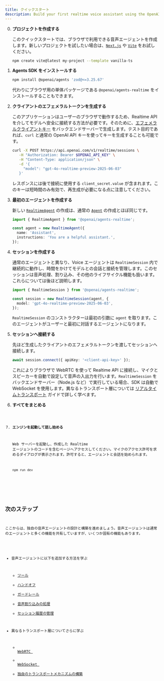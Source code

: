 ```yaml
---
title: クイックスタート
description: Build your first realtime voice assistant using the OpenAI Agents SDK in minutes.
---
```



<Steps>

0. **プロジェクトを作成する**

   このクイックスタートでは、ブラウザで利用できる音声エージェントを作成します。新しいプロジェクトを試したい場合は、[`Next.js`](https://nextjs.org/docs/getting-started/installation) や [`Vite`](https://vite.dev/guide/installation.html) をお試しください。

   ```bash
   npm create vite@latest my-project --template vanilla-ts
   ```

1. **Agents SDK をインストールする**

   ```bash
   npm install @openai/agents 'zod@<=3.25.67'
   ```

   代わりにブラウザ用の単体パッケージである `@openai/agents-realtime` をインストールすることもできます。

2. **クライアントのエフェメラルトークンを生成する**

   このアプリケーションはユーザーのブラウザで動作するため、Realtime API を介してモデルへ安全に接続する方法が必要です。そのために、[エフェメラルクライアントキー](https://platform.openai.com/docs/guides/realtime#creating-an-ephemeral-token) をバックエンドサーバーで生成します。テスト目的であれば、`curl` と通常の OpenAI API キーを使ってキーを生成することも可能です。

   ```bash
   curl -X POST https://api.openai.com/v1/realtime/sessions \
      -H "Authorization: Bearer $OPENAI_API_KEY" \
      -H "Content-Type: application/json" \
      -d '{
        "model": "gpt-4o-realtime-preview-2025-06-03"
      }'
   ```

   レスポンスには後で接続に使用する `client_secret.value` が含まれます。このキーは短時間のみ有効で、再生成が必要になる点に注意してください。

3. **最初のエージェントを作成する**

   新しい [`RealtimeAgent`](/openai-agents-js/openai/agents-realtime/classes/realtimeagent/) の作成は、通常の [`Agent`](/openai-agents-js/ja/guides/agents) の作成とほぼ同じです。

   ```typescript
   import { RealtimeAgent } from '@openai/agents-realtime';

   const agent = new RealtimeAgent({
     name: 'Assistant',
     instructions: 'You are a helpful assistant.',
   });
   ```

4. **セッションを作成する**

   通常のエージェントと異なり、Voice エージェントは `RealtimeSession` 内で継続的に動作し、時間をかけてモデルとの会話と接続を管理します。このセッションは音声処理、割り込み、その他のライフサイクル機能も扱います。これらについては後ほど説明します。

   ```typescript
   import { RealtimeSession } from '@openai/agents-realtime';

   const session = new RealtimeSession(agent, {
     model: 'gpt-4o-realtime-preview-2025-06-03',
   });
   ```

   `RealtimeSession` のコンストラクターは最初の引数に `agent` を取ります。このエージェントがユーザーと最初に対話するエージェントになります。

5. **セッションへ接続する**

   先ほど生成したクライアントのエフェメラルトークンを渡してセッションへ接続します。

   ```typescript
   await session.connect({ apiKey: '<client-api-key>' });
   ```

   これによりブラウザで WebRTC を使って Realtime API に接続し、マイクとスピーカーを自動で設定して音声の入出力を行います。`RealtimeSession` をバックエンドサーバー（Node.js など）で実行している場合、SDK は自動で WebSocket を使用します。異なるトランスポート層については [リアルタイムトランスポート](/openai-agents-js/ja/guides/voice-agents/transport) ガイドで詳しく学べます。

6. **すべてをまとめる**

   <Code lang="typescript" code={helloWorldExample} />

7. **エンジンを起動して話し始める**

   Web サーバーを起動し、作成した Realtime エージェントのコードを含むページへアクセスしてください。マイクのアクセス許可を求めるダイアログが表示されます。許可すると、エージェントと会話を始められます。

   ```bash
   npm run dev
   ```

</Steps>

## 次のステップ

ここからは、独自の音声エージェントの設計と構築を進めましょう。音声エージェントは通常のエージェントと多くの機能を共有していますが、いくつか固有の機能もあります。

- 音声エージェントに以下を追加する方法を学ぶ

  - [ツール](/openai-agents-js/ja/guides/voice-agents/build#tools)
  - [ハンドオフ](/openai-agents-js/ja/guides/voice-agents/build#handoffs)
  - [ガードレール](/openai-agents-js/ja/guides/voice-agents/build#guardrails)
  - [音声割り込みの処理](/openai-agents-js/ja/guides/voice-agents/build#audio-interruptions)
  - [セッション履歴の管理](/openai-agents-js/ja/guides/voice-agents/build#session-history)

- 異なるトランスポート層についてさらに学ぶ
  - [ WebRTC ](/openai-agents-js/ja/guides/voice-agents/transport#connecting-over-webrtc)
  - [ WebSocket ](/openai-agents-js/ja/guides/voice-agents/transport#connecting-over-websocket)
  - [独自のトランスポートメカニズムの構築](/openai-agents-js/ja/guides/voice-agents/transport#building-your-own-transport-mechanism)
